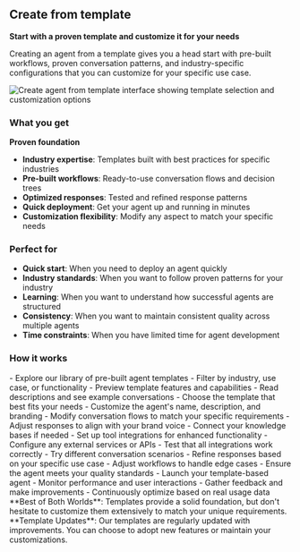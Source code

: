 ## Create from template

**Start with a proven template and customize it for your needs**

Creating an agent from a template gives you a head start with pre-built workflows, proven conversation patterns, and industry-specific configurations that you can customize for your specific use case.

<Frame>
<img src="/images/dashboard/create-agent-template.png" alt="Create agent from template interface showing template selection and customization options" />
</Frame>

### What you get

**Proven foundation**
- **Industry expertise**: Templates built with best practices for specific industries
- **Pre-built workflows**: Ready-to-use conversation flows and decision trees
- **Optimized responses**: Tested and refined response patterns
- **Quick deployment**: Get your agent up and running in minutes
- **Customization flexibility**: Modify any aspect to match your specific needs

### Perfect for

- **Quick start**: When you need to deploy an agent quickly
- **Industry standards**: When you want to follow proven patterns for your industry
- **Learning**: When you want to understand how successful agents are structured
- **Consistency**: When you want to maintain consistent quality across multiple agents
- **Time constraints**: When you have limited time for agent development

### How it works

<Steps>
<Step title="Browse templates">
  - Explore our library of pre-built agent templates
  - Filter by industry, use case, or functionality
  - Preview template features and capabilities
  - Read descriptions and see example conversations
</Step>

<Step title="Select and customize">
  - Choose the template that best fits your needs
  - Customize the agent's name, description, and branding
  - Modify conversation flows to match your specific requirements
  - Adjust responses to align with your brand voice
</Step>

<Step title="Configure integrations">
  - Connect your knowledge bases if needed
  - Set up tool integrations for enhanced functionality
  - Configure any external services or APIs
  - Test that all integrations work correctly
</Step>

<Step title="Test and refine">
  - Try different conversation scenarios
  - Refine responses based on your specific use case
  - Adjust workflows to handle edge cases
  - Ensure the agent meets your quality standards
</Step>

<Step title="Deploy and iterate">
  - Launch your template-based agent
  - Monitor performance and user interactions
  - Gather feedback and make improvements
  - Continuously optimize based on real usage data
</Step>
</Steps>

<Tip>
**Best of Both Worlds**: Templates provide a solid foundation, but don't hesitate to customize them extensively to match your unique requirements.
</Tip>

<Note>
**Template Updates**: Our templates are regularly updated with improvements. You can choose to adopt new features or maintain your customizations.
</Note>
